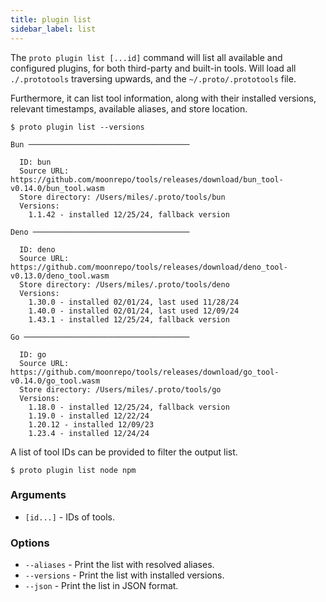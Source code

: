 ```yaml
---
title: plugin list
sidebar_label: list
---
```



<VersionLabel version="0.23.0" header />

The `proto plugin list [...id]` command will list all available and configured plugins, for both
third-party and built-in tools. Will load all `./.prototools` traversing upwards, and the
`~/.proto/.prototools` file.

Furthermore, it can list tool information, along with their installed versions, relevant timestamps,
available aliases, and store location.

```
$ proto plugin list --versions

Bun ────────────────────────────────────

  ID: bun
  Source URL: https://github.com/moonrepo/tools/releases/download/bun_tool-v0.14.0/bun_tool.wasm
  Store directory: /Users/miles/.proto/tools/bun
  Versions:
    1.1.42 - installed 12/25/24, fallback version

Deno ───────────────────────────────────

  ID: deno
  Source URL: https://github.com/moonrepo/tools/releases/download/deno_tool-v0.13.0/deno_tool.wasm
  Store directory: /Users/miles/.proto/tools/deno
  Versions:
    1.30.0 - installed 02/01/24, last used 11/28/24
    1.40.0 - installed 02/01/24, last used 12/09/24
    1.43.1 - installed 12/25/24, fallback version

Go ─────────────────────────────────────

  ID: go
  Source URL: https://github.com/moonrepo/tools/releases/download/go_tool-v0.14.0/go_tool.wasm
  Store directory: /Users/miles/.proto/tools/go
  Versions:
    1.18.0 - installed 12/25/24, fallback version
    1.19.0 - installed 12/22/24
    1.20.12 - installed 12/09/23
    1.23.4 - installed 12/24/24
```

A list of tool IDs can be provided to filter the output list.

```shell
$ proto plugin list node npm
```

### Arguments

- `[id...]` - IDs of tools.

### Options

- `--aliases` - Print the list with resolved aliases.
- `--versions` - Print the list with installed versions.
- `--json` - Print the list in JSON format.
